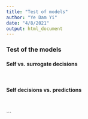 ```yaml
---
title: "Test of models"
author: "Ye Dam Yi"
date: "4/8/2021"
output: html_document
---
```



### Test of the models
#### Self vs. surrogate decisions

```r



```

```r


```

#### Self decisions vs. predictions
```r


```

```r

```




```


